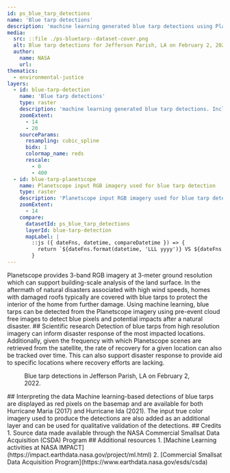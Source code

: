 ```yaml
---
id: ps_blue_tarp_detections
name: 'Blue tarp detections'
description: 'machine learning generated blue tarp detections using Planetscope 3-band RGB imagery'
media:
  src: ::file ./ps-bluetarp--dataset-cover.png
  alt: Blue tarp detections for Jefferson Parish, LA on February 2, 2022
  author:
    name: NASA
    url: 
thematics:
  - environmental-justice
layers:
  - id: blue-tarp-detection
    name: 'Blue tarp detections'
    type: raster
    description: 'machine learning generated blue tarp detections. Includes copyrighted material of Planet. All rights reserved.'
    zoomExtent:
      - 14
      - 20
    sourceParams:
      resampling: cubic_spline 
      bidx: 1
      colormap_name: reds
      rescale:
        - 0
        - 400
  - id: blue-tarp-planetscope
    name: Planetscope input RGB imagery used for blue tarp detection
    type: raster
    description: 'Planetscope input RGB imagery used for blue tarp detection. Includes copyrighted material of Planet. All rights reserved.'
    zoomExtent:
      - 14
    compare:
      datasetId: ps_blue_tarp_detections
      layerId: blue-tarp-detection
      mapLabel: |
        ::js ({ dateFns, datetime, compareDatetime }) => {
          return `${dateFns.format(datetime, 'LLL yyyy')} VS ${dateFns.format(compareDatetime, 'LLL yyyy')}`;
        }
---
```


<Block>
<Prose>
Planetscope provides 3-band RGB imagery at 3-meter ground resolution which can support building-scale analysis of the land surface. In the aftermath of natural disasters associated with high wind speeds, homes with damaged roofs typically are covered with blue tarps to protect the interior of the home from further damage. Using machine learning, blue tarps can be detected from the Planetscope imagery using pre-event cloud free images to detect blue pixels and potential impacts after a natural disaster.
</Prose>
</Block>

<Block>
<Prose>
## Scientific research
Detection of blue tarps from high resolution imagery can inform disaster response of the most impacted locations. Additionally, given the frequency with which Planetscope scenes are retrieved from the satellite, the rate of recovery for a given location can also be tracked over time. This can also support disaster response to provide aid to specific locations where recovery efforts are lacking.
</Prose>
</Block>

<Block type='full'>
<Figure>
  <Map
    datasetId='ps_blue_tarp_detections'
    layerId='blue-tarp-planetscope'
    zoom={17}
    dateTime='2022-02-22'
    compareDateTime='2022-02-12'
    center={[-90.0613, 29.914]}
  />
  <Caption
    attrAuthor='NASA'
    attrUrl='https://nasa.gov/'
  >
    Blue tarp detections in Jefferson Parish, LA on February 2, 2022.
  </Caption>
</Figure>
<Prose>
## Interpreting the data
Machine learning-based detections of blue tarps are displayed as red pixels on the basemap and are available for both Hurricane Maria (2017) and Hurricane Ida (2021). The input true color imagery used to produce the detections are also added as an additional layer and can be used for qualitative validation of the detections.
</Prose>
</Block>

<Block>
<Prose>
## Credits
</Prose>
</Block>
1. Source data made available through the NASA Commercial Smallsat Data Acquisition (CSDA) Program
<Block>
<Prose>
## Additional resources
1. [Machine Learning activities at NASA IMPACT](https://impact.earthdata.nasa.gov/project/ml.html)
2. [Commercial Smallsat Data Acquisition Program](https://www.earthdata.nasa.gov/esds/csda)
</Prose>
</Block>
